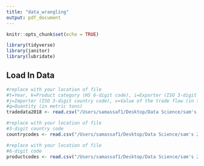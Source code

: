```yaml
---
title: "data_wrangling"
output: pdf_document
---
```


```r
knitr::opts_chunk$set(echo = TRUE)

library(tidyverse)
library(janitor)
library(lubridate)
```

## Load In Data


```r

#replace with your location of file
#t=Year, k=Product category (HS 6-digit code), i=Exporter (ISO 3-digit country code)
#j=Importer (ISO 3-digit country code), v=Value of the trade flow (in thousands current USD)
#q=Quantity (in metric tons)
tradedata2018 <- read.csv("/Users/samassaf1/Desktop/Data Science/sam's 231 git/Blog-Not-Stonks/Data/trade_2018_hs17.csv")

#replace with your location of file
#3-digit country code
countrycodes <- read.csv("/Users/samassaf1/Desktop/Data Science/sam's 231 git/Blog-Not-Stonks/Data/country_codes.csv")

#replace with your location of file
#6-digit code
productcodes <- read.csv("/Users/samassaf1/Desktop/Data Science/sam's 231 git/Blog-Not-Stonks/Data/product_codes_hs17.csv")




```

